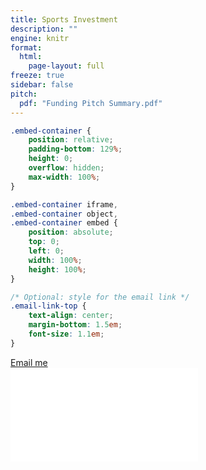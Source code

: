 ```yaml
---
title: Sports Investment
description: ""
engine: knitr
format:
  html:
    page-layout: full
freeze: true
sidebar: false
pitch:
  pdf: "Funding Pitch Summary.pdf"
---
```


```css
.embed-container {
    position: relative;
    padding-bottom: 129%;
    height: 0;
    overflow: hidden;
    max-width: 100%;
}

.embed-container iframe,
.embed-container object,
.embed-container embed {
    position: absolute;
    top: 0;
    left: 0;
    width: 100%;
    height: 100%;
}

/* Optional: style for the email link */
.email-link-top {
    text-align: center;
    margin-bottom: 1.5em;
    font-size: 1.1em;
}
```

```{=html}
<div class="email-link-top">
  <a href="mailto:r.paul.sabin@gmail.com">Email me</a>
</div>

<div class="embed-container">
  <iframe 
    src="`r rmarkdown::metadata$pitch$pdf`#toolbar=0&navpanes=1&scrollbar=1&zoom=56"
    style="border: 0.5px;" 
    frameborder="0"
  ></iframe>
</div>
```